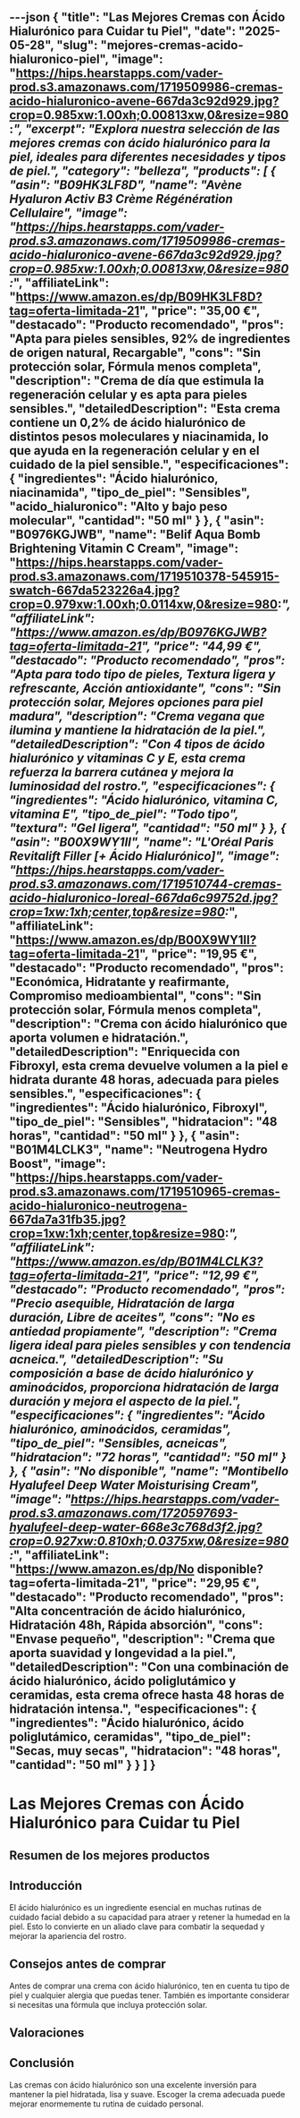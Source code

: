 ---json
{
  "title": "Las Mejores Cremas con Ácido Hialurónico para Cuidar tu Piel",
  "date": "2025-05-28",
  "slug": "mejores-cremas-acido-hialuronico-piel",
  "image": "https://hips.hearstapps.com/vader-prod.s3.amazonaws.com/1719509986-cremas-acido-hialuronico-avene-667da3c92d929.jpg?crop=0.985xw:1.00xh;0.00813xw,0&resize=980:*",
  "excerpt": "Explora nuestra selección de las mejores cremas con ácido hialurónico para la piel, ideales para diferentes necesidades y tipos de piel.",
  "category": "belleza",
  "products": [
    {
      "asin": "B09HK3LF8D",
      "name": "Avène Hyaluron Activ B3 Crème Régénération Cellulaire",
      "image": "https://hips.hearstapps.com/vader-prod.s3.amazonaws.com/1719509986-cremas-acido-hialuronico-avene-667da3c92d929.jpg?crop=0.985xw:1.00xh;0.00813xw,0&resize=980:*",
      "affiliateLink": "https://www.amazon.es/dp/B09HK3LF8D?tag=oferta-limitada-21",
      "price": "35,00 €",
      "destacado": "Producto recomendado",
      "pros": "Apta para pieles sensibles, 92% de ingredientes de origen natural, Recargable",
      "cons": "Sin protección solar, Fórmula menos completa",
      "description": "Crema de día que estimula la regeneración celular y es apta para pieles sensibles.",
      "detailedDescription": "Esta crema contiene un 0,2% de ácido hialurónico de distintos pesos moleculares y niacinamida, lo que ayuda en la regeneración celular y en el cuidado de la piel sensible.",
      "especificaciones": {
        "ingredientes": "Ácido hialurónico, niacinamida",
        "tipo_de_piel": "Sensibles",
        "acido_hialuronico": "Alto y bajo peso molecular",
        "cantidad": "50 ml"
      }
    },
    {
      "asin": "B0976KGJWB",
      "name": "Belif Aqua Bomb Brightening Vitamin C Cream",
      "image": "https://hips.hearstapps.com/vader-prod.s3.amazonaws.com/1719510378-545915-swatch-667da523226a4.jpg?crop=0.979xw:1.00xh;0.0114xw,0&resize=980:*",
      "affiliateLink": "https://www.amazon.es/dp/B0976KGJWB?tag=oferta-limitada-21",
      "price": "44,99 €",
      "destacado": "Producto recomendado",
      "pros": "Apta para todo tipo de pieles, Textura ligera y refrescante, Acción antioxidante",
      "cons": "Sin protección solar, Mejores opciones para piel madura",
      "description": "Crema vegana que ilumina y mantiene la hidratación de la piel.",
      "detailedDescription": "Con 4 tipos de ácido hialurónico y vitaminas C y E, esta crema refuerza la barrera cutánea y mejora la luminosidad del rostro.",
      "especificaciones": {
        "ingredientes": "Ácido hialurónico, vitamina C, vitamina E",
        "tipo_de_piel": "Todo tipo",
        "textura": "Gel ligera",
        "cantidad": "50 ml"
      }
    },
    {
      "asin": "B00X9WY1II",
      "name": "L'Oréal Paris Revitalift Filler [+ Ácido Hialurónico]",
      "image": "https://hips.hearstapps.com/vader-prod.s3.amazonaws.com/1719510744-cremas-acido-hialuronico-loreal-667da6c99752d.jpg?crop=1xw:1xh;center,top&resize=980:*",
      "affiliateLink": "https://www.amazon.es/dp/B00X9WY1II?tag=oferta-limitada-21",
      "price": "19,95 €",
      "destacado": "Producto recomendado",
      "pros": "Económica, Hidratante y reafirmante, Compromiso medioambiental",
      "cons": "Sin protección solar, Fórmula menos completa",
      "description": "Crema con ácido hialurónico que aporta volumen e hidratación.",
      "detailedDescription": "Enriquecida con Fibroxyl, esta crema devuelve volumen a la piel e hidrata durante 48 horas, adecuada para pieles sensibles.",
      "especificaciones": {
        "ingredientes": "Ácido hialurónico, Fibroxyl",
        "tipo_de_piel": "Sensibles",
        "hidratacion": "48 horas",
        "cantidad": "50 ml"
      }
    },
    {
      "asin": "B01M4LCLK3",
      "name": "Neutrogena Hydro Boost",
      "image": "https://hips.hearstapps.com/vader-prod.s3.amazonaws.com/1719510965-cremas-acido-hialuronico-neutrogena-667da7a31fb35.jpg?crop=1xw:1xh;center,top&resize=980:*",
      "affiliateLink": "https://www.amazon.es/dp/B01M4LCLK3?tag=oferta-limitada-21",
      "price": "12,99 €",
      "destacado": "Producto recomendado",
      "pros": "Precio asequible, Hidratación de larga duración, Libre de aceites",
      "cons": "No es antiedad propiamente",
      "description": "Crema ligera ideal para pieles sensibles y con tendencia acneica.",
      "detailedDescription": "Su composición a base de ácido hialurónico y aminoácidos, proporciona hidratación de larga duración y mejora el aspecto de la piel.",
      "especificaciones": {
        "ingredientes": "Ácido hialurónico, aminoácidos, ceramidas",
        "tipo_de_piel": "Sensibles, acneicas",
        "hidratacion": "72 horas",
        "cantidad": "50 ml"
      }
    },
    {
      "asin": "No disponible",
      "name": "Montibello Hyalufeel Deep Water Moisturising Cream",
      "image": "https://hips.hearstapps.com/vader-prod.s3.amazonaws.com/1720597693-hyalufeel-deep-water-668e3c768d3f2.jpg?crop=0.927xw:0.810xh;0.0375xw,0&resize=980:*",
      "affiliateLink": "https://www.amazon.es/dp/No disponible?tag=oferta-limitada-21",
      "price": "29,95 €",
      "destacado": "Producto recomendado",
      "pros": "Alta concentración de ácido hialurónico, Hidratación 48h, Rápida absorción",
      "cons": "Envase pequeño",
      "description": "Crema que aporta suavidad y longevidad a la piel.",
      "detailedDescription": "Con una combinación de ácido hialurónico, ácido poliglutámico y ceramidas, esta crema ofrece hasta 48 horas de hidratación intensa.",
      "especificaciones": {
        "ingredientes": "Ácido hialurónico, ácido poliglutámico, ceramidas",
        "tipo_de_piel": "Secas, muy secas",
        "hidratacion": "48 horas",
        "cantidad": "50 ml"
      }
    }
  ]
}
---


# Las Mejores Cremas con Ácido Hialurónico para Cuidar tu Piel

## Resumen de los mejores productos

<ProductRankingTable products={products} />

## Introducción

El ácido hialurónico es un ingrediente esencial en muchas rutinas de cuidado facial debido a su capacidad para atraer y retener la humedad en la piel. Esto lo convierte en un aliado clave para combatir la sequedad y mejorar la apariencia del rostro.

## Consejos antes de comprar

Antes de comprar una crema con ácido hialurónico, ten en cuenta tu tipo de piel y cualquier alergia que puedas tener. También es importante considerar si necesitas una fórmula que incluya protección solar.

## Valoraciones

<ProductDetailCard product={products[0]} />

<ProductDetailCard product={products[1]} />

<ProductDetailCard product={products[2]} />

<ProductDetailCard product={products[3]} />

<ProductDetailCard product={products[4]} />

## Conclusión

Las cremas con ácido hialurónico son una excelente inversión para mantener la piel hidratada, lisa y suave. Escoger la crema adecuada puede mejorar enormemente tu rutina de cuidado personal.
